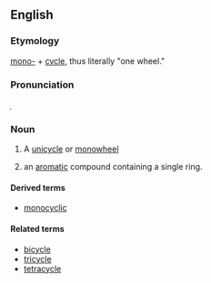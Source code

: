 
==English==
===Etymology===

[[mono-]] + [[cycle]], thus literally "one wheel."
===Pronunciation===

{{IPA|ˈmɑnəˌsaɪkl}}̩
===Noun===
{{en-noun}}

# A [[unicycle]] or [[monowheel]]
# {{chemistry}} an [[aromatic]] compound containing a single ring.

====Derived terms====
*[[monocyclic]]
====Related terms====
*[[bicycle]]
*[[tricycle]]
*[[tetracycle]]
